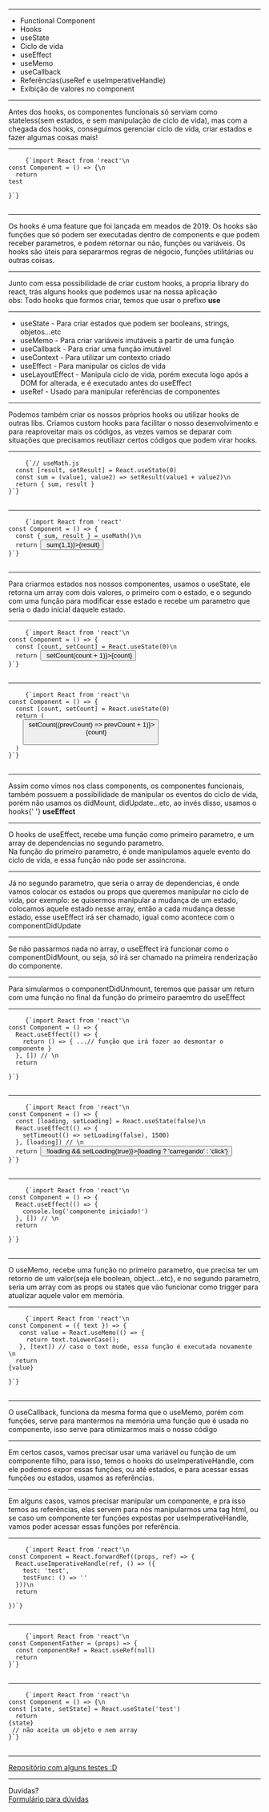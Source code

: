 

<Intro title="Functional Component" image="coding" />

---

<Slide title="O que vamos ver hoje?">
  <ul>
    <Appear>
      <li>Functional Component</li>
      <li>Hooks</li>
      <li>useState</li>
      <li>Ciclo de vida</li>
      <li>useEffect</li>
      <li>useMemo</li>
      <li>useCallback</li>
      <li>Referências(useRef e useImperativeHandle)</li>
      <li>Exibição de valores no component</li>
    </Appear>
  </ul>
</Slide>

---

<Slide title="Functional Component">
  Antes dos hooks, os componentes funcionais só serviam como stateless(sem
  estados, e sem manipulação de ciclo de vida), mas com a chegada dos hooks,
  conseguimos gerenciar ciclo de vida, criar estados e fazer algumas coisas
  mais!
</Slide>

---

<Slide title="Functional Component - Exemplo">
  <pre>
    <code>{`import React from 'react'\n
const Component = () => {\n
  return <div>test</div>
}`}</code>
  </pre>
</Slide>

---

<Slide title="Hooks">
  Os hooks é uma feature que foi lançada em meados de 2019. Os hooks são funções
  que só podem ser executadas dentro de components e que podem receber
  parametros, e podem retornar ou não, funções ou variáveis. Os hooks são úteis
  para separarmos regras de négocio, funções utilitárias ou outras coisas.
</Slide>

---

<Slide title="Hooks">
  <span>
    Junto com essa possibilidade de criar custom hooks, a propria library do
    react, trás alguns hooks que podemos usar na nossa aplicação
    <br />
    obs: Todo hooks que formos criar, temos que usar o prefixo <b>use</b>
  </span>
</Slide>

---

<Slide title="Hooks - Exemplos">
  <ul>
    <li>
      useState - Para criar estados que podem ser booleans, strings,
      objetos...etc
    </li>
    <li>useMemo - Para criar variáveis imutáveis a partir de uma função</li>
    <li>useCallback - Para criar uma função imutável</li>
    <li>useContext - Para utilizar um contexto criado</li>
    <li>useEffect - Para manipular os ciclos de vida</li>
    <li>
      useLayoutEffect - Manipula ciclo de vida, porém executa logo após a DOM
      for alterada, e é executado antes do useEffect
    </li>
    <li>useRef - Usado para manipular referências de componentes</li>
  </ul>
</Slide>

---

<Slide title="Custom Hooks">
  <span>
    Podemos também criar os nossos próprios hooks ou utilizar hooks de outras
    libs. Criamos custom hooks para facilitar o nosso desenvolvimento e para
    reaproveitar mais os códigos, as vezes vamos se deparar com situações que
    precisamos reutiliazr certos códigos que podem virar hooks.
  </span>
</Slide>

---

<Slide title="Custom Hooks - Exemplo">
  <pre>
    <code>{`// useMath.js
  const [result, setResult] = React.useState(0)
  const sum = (value1, value2) => setResult(value1 + value2)\n
  return { sum, result }
}`}</code>
  </pre>
</Slide>

---

<Slide title="Custom hooks - Exemplo de uso">
  <pre>
    <code>{`import React from 'react'
const Component = () => {
  const { sum, result } = useMath()\n
  return <button onClick={() => sum(1,1)}>{result}</button>
}`}</code>
  </pre>
</Slide>

---

<Slide title="useState">
  Para criarmos estados nos nossos componentes, usamos o useState, ele retorna
  um array com dois valores, o primeiro com o estado, e o segundo com uma função
  para modificar esse estado e recebe um parametro que seria o dado inicial
  daquele estado.
</Slide>

---

<Slide title="useState - Exemplo">
  <pre>
    <code>{`import React from 'react'\n
const Component = () => {
  const [count, setCount] = React.useState(0)\n
  return <button onClick={() => setCount(count + 1)}>{count}</button>
}`}</code>
  </pre>
</Slide>

---

<Slide title="useState - Exemplo 2">
  <pre>
    <code>{`import React from 'react'\n
const Component = () => {
  const [count, setCount] = React.useState(0)
  return (
    <button onClick={() => setCount((prevCount) => prevCount + 1)}>
      {count}
    </button>
  )
}`}</code>
  </pre>
</Slide>

---

<Slide title="Ciclo de vida">
  <span>
    Assim como vimos nos class components, os componentes funcionais, também
    possuem a possibilidade de manipular os eventos do ciclo de vida, porém não
    usamos os didMount, didUpdate...etc, ao invés disso, usamos o hooks{' '}
    <b>useEffect</b>
  </span>
</Slide>

---

<Slide title="useEffect">
  <span>
    O hooks de useEffect, recebe uma função como primeiro parametro, e um array
    de dependencias no segundo parametro.
    <br />
    Na função do primeiro parametro, é onde manipulamos aquele evento do ciclo
    de vida, e essa função não pode ser assincrona.
  </span>
</Slide>

---

<Slide title="useEffect">
  <span>
    Já no segundo parametro, que seria o array de dependencias, é onde vamos
    colocar os estados ou props que queremos manipular no ciclo de vida, por
    exemplo: se quisermos manipular a mudança de um estado, colocamos aquele
    estado nesse array, então a cada mudança desse estado, esse useEffect irá
    ser chamado, igual como acontece com o componentDidUpdate
  </span>
</Slide>

---

<Slide title="useEffect">
  <span>
    Se não passarmos nada no array, o useEffect irá funcionar como o
    componentDidMount, ou seja, só irá ser chamado na primeira renderização do
    componente.
  </span>
</Slide>

---

<Slide title="useEffect">
  <span>
    Para simularmos o componentDidUnmount, teremos que passar um return com uma
    função no final da função do primeiro paraemtro do useEffect
  </span>
</Slide>

---

<Slide title="useEffect - Exemplo didUnmount">
  <pre>
    <code>{`import React from 'react'\n
const Component = () => {
  React.useEffect(() => {
    return () => { ...// função que irá fazer ao desmontar o componente }
  }, []) // \n
  return <div />
}`}</code>
  </pre>
</Slide>

---

<Slide title="useEffect - Exemplo didUpdate">
  <pre>
    <code>{`import React from 'react'\n
const Component = () => {
  const [loading, setLoading] = React.useState(false)\n
  React.useEffect(() => {
    setTimeout(() => setLoading(false), 1500)
  }, [loading]) // \n
  return <button onClick={() => !loading && setLoading(true)}>{loading ? 'carregando' : 'click'}</button>
}`}</code>
  </pre>
</Slide>

---

<Slide title="useEffect - Exemplo didMount">
  <pre>
    <code>{`import React from 'react'\n
const Component = () => {
  React.useEffect(() => {
    console.log('componente iniciado!')
  }, []) // \n
  return <div />
}`}</code>
  </pre>
</Slide>

---

<Slide title="useMemo">
  <span>
    O useMemo, recebe uma função no primeiro parametro, que precisa ter um
    retorno de um valor(seja ele boolean, object...etc), e no segundo parametro,
    seria um array com as props ou states que vão funcionar como trigger para
    atualizar aquele valor em memória.
  </span>
</Slide>

---

<Slide title="useMemo - Exemplo">
  <pre>
    <code>{`import React from 'react'\n
const Component = ({ text }) => {
   const value = React.useMemo(() => {
     return text.toLowerCase();
   }, [text]) // caso o text mude, essa função é executada novamente \n
  return <div>{value}</div>
}`}</code>
  </pre>
</Slide>

---

<Slide title="useCallback">
  <span>
    O useCallback, funciona da mesma forma que o useMemo, porém com funções,
    serve para mantermos na memória uma função que é usada no componente, isso
    serve para otimizarmos mais o nosso código
  </span>
</Slide>

---

<Slide title="useImperativeHandle">
  <span>
    Em certos casos, vamos precisar usar uma variável ou função de um componente
    filho, para isso, temos o hooks do useImperativeHandle, com ele podemos
    expor essas funções, ou até estados, e para acessar essas funções ou
    estados, usamos as referências.
  </span>
</Slide>

---

<Slide title="Referências">
  <span>
    Em alguns casos, vamos precisar manipular um componente, e pra isso temos as
    referências, elas servem para nós manipularmos uma tag html, ou se caso um
    componente ter funções expostas por useImperativeHandle, vamos poder acessar
    essas funções por referência.
  </span>
</Slide>

---

<Slide title="useImperativeHandle - Exemplo">
  <pre>
    <code>{`import React from 'react'\n
const Component = React.forwardRef((props, ref) => {
  React.useImperativeHandle(ref, () => ({
    test: 'test',
    testFunc: () => ''
  }))\n
  return <div/>
})`}</code>
  </pre>
</Slide>

---

<Slide title="useRef - Exemplo">
  <pre>
    <code>{`import React from 'react'\n
const ComponentFather = (props) => {
  const componentRef = React.useRef(null)
  return <Component ref={componentRef} />
}`}</code>
  </pre>
</Slide>

---

<Slide title="Exibir valores - Exemplo">
  <pre>
    <code>{`import React from 'react'\n
const Component = () => {\n
const [state, setState] = React.useState('test')
  return <div>{state}</div> // não aceita um objeto e nem array
}`}</code>
  </pre>
</Slide>

---

<Slide title="Referências">
  <a href="https://github.com/DavidDimon/awari-tests">
    Repositório com alguns testes :D
  </a>
</Slide>

---

<Slide title="Isso é tudo pessoal!">
  Duvidas?
  <br />
  <a href="https://forms.gle/NE5p3juqxmDaXyj3A">Formulário para dúvidas</a>
</Slide>
